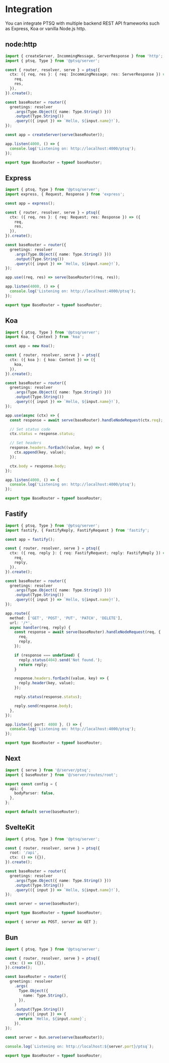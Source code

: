 # Integration

You can integrate PTSQ with multiple backend REST API frameworks such as Express, Koa or vanilla Node.js http.

## node:http

```ts
import { createServer, IncommingMessage, ServerResponse } from 'http';
import { ptsq, Type } from '@ptsq/server';

const { router, resolver, serve } = ptsq({
  ctx: ({ req, res }: { req: IncommingMessage; res: ServerResponse }) => ({
    req,
    res,
  }),
}).create();

const baseRouter = router({
  greetings: resolver
    .args(Type.Object({ name: Type.String() }))
    .output(Type.String())
    .query(({ input }) => `Hello, ${input.name}!`),
});

const app = createServer(serve(baseRouter));

app.listen(4000, () => {
  console.log('Listening on: http://localhost:4000/ptsq');
});

export type BaseRouter = typeof baseRouter;
```

## Express

```ts copy
import { ptsq, Type } from '@ptsq/server';
import express, { Request, Response } from 'express';

const app = express();

const { router, resolver, serve } = ptsq({
  ctx: ({ req, res }: { req: Request; res: Response }) => ({
    req,
    res,
  }),
}).create();

const baseRouter = router({
  greetings: resolver
    .args(Type.Object({ name: Type.String() }))
    .output(Type.String())
    .query(({ input }) => `Hello, ${input.name}!`),
});

app.use((req, res) => serve(baseRouter)(req, res));

app.listen(4000, () => {
  console.log('Listening on: http://localhost:4000/ptsq');
});

export type BaseRouter = typeof baseRouter;
```

## Koa

```ts copy
import { ptsq, Type } from '@ptsq/server';
import Koa, { Context } from 'koa';

const app = new Koa();

const { router, resolver, serve } = ptsq({
  ctx: ({ koa }: { koa: Context }) => ({
    koa,
  }),
}).create();

const baseRouter = router({
  greetings: resolver
    .args(Type.Object({ name: Type.String() }))
    .output(Type.String())
    .query(({ input }) => `Hello, ${input.name}!`),
});

app.use(async (ctx) => {
  const response = await serve(baseRouter).handleNodeRequest(ctx.req);

  // Set status code
  ctx.status = response.status;

  // Set headers
  response.headers.forEach((value, key) => {
    ctx.append(key, value);
  });

  ctx.body = response.body;
});

app.listen(4000, () => {
  console.log('Listening on: http://localhost:4000/ptsq');
});

export type BaseRouter = typeof baseRouter;
```

## Fastify

```ts copy
import { ptsq, Type } from '@ptsq/server';
import fastify, { FastifyReply, FastifyRequest } from 'fastify';

const app = fastify();

const { router, resolver, serve } = ptsq({
  ctx: ({ req, reply }: { req: FastifyRequest; reply: FastifyReply }) => ({
    req,
    reply,
  }),
}).create();

const baseRouter = router({
  greetings: resolver
    .args(Type.Object({ name: Type.String() }))
    .output(Type.String())
    .query(({ input }) => `Hello, ${input.name}!`),
});

app.route({
  method: ['GET', 'POST', 'PUT', 'PATCH', 'DELETE'],
  url: '/*',
  async handler(req, reply) {
    const response = await serve(baseRouter).handleNodeRequest(req, {
      req,
      reply,
    });

    if (response === undefined) {
      reply.status(404).send('Not found.');
      return reply;
    }

    response.headers.forEach((value, key) => {
      reply.header(key, value);
    });

    reply.status(response.status);

    reply.send(response.body);
  },
});

app.listen({ port: 4000 }, () => {
  console.log('Listening on: http://localhost:4000/ptsq');
});

export type BaseRouter = typeof baseRouter;
```

## Next

```ts copy
import { serve } from '@/server/ptsq';
import { baseRouter } from '@/server/routes/root';

export const config = {
  api: {
    bodyParser: false,
  },
};

export default serve(baseRouter);
```

## SvelteKit

```ts copy
import { ptsq, Type } from '@ptsq/server';

const { router, resolver, serve } = ptsq({
  root: '/api',
  ctx: () => ({}),
}).create();

const baseRouter = router({
  greetings: resolver
    .args(Type.Object({ name: Type.String() }))
    .output(Type.String())
    .query(({ input }) => `Hello, ${input.name}!`),
});

const server = serve(baseRouter);

export type BaseRouter = typeof baseRouter;

export { server as POST, server as GET };
```

## Bun

```ts copy
import { ptsq, Type } from '@ptsq/server';

const { router, resolver, serve } = ptsq({
  ctx: () => ({}),
}).create();

const baseRouter = router({
  greetings: resolver
    .args(
      Type.Object({
        name: Type.String(),
      }),
    )
    .output(Type.String())
    .query(({ input }) => {
      return `Hello, ${input.name}`;
    }),
});

const server = Bun.serve(serve(baseRouter));

console.log(`Listening on: http://localhost:${server.port}/ptsq`);

export type BaseRouter = typeof baseRouter;
```
